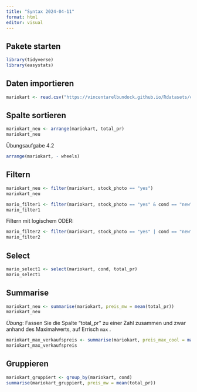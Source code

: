 ```yaml
---
title: "Syntax 2024-04-11"
format: html
editor: visual
---
```


## Pakete starten

```r
library(tidyverse)
library(easystats)
```

## Daten importieren

```r
mariokart <- read.csv("https://vincentarelbundock.github.io/Rdatasets/csv/openintro/mariokart.csv")
```

## Spalte sortieren

```r
mariokart_neu <- arrange(mariokart, total_pr)
mariokart_neu
```

Übungsaufgabe 4.2

```r
arrange(mariokart, - wheels)
```

## Filtern

```r
mariokart_neu <- filter(mariokart, stock_photo == "yes")
mariokart_neu
```

```r
mario_filter1 <- filter(mariokart, stock_photo == "yes" & cond == "new")
mario_filter1
```

Filtern mit logischem ODER:

```r
mario_filter2 <- filter(mariokart, stock_photo == "yes" | cond == "new")
mario_filter2
```

## Select

```r
mario_select1 <- select(mariokart, cond, total_pr)
mario_select1
```

## Summarise

```r
mariokart_neu <- summarise(mariokart, preis_mw = mean(total_pr))
mariokart_neu
```

*Übung*: Fassen Sie die Spalte "total_pr" zu einer Zahl zusammen und zwar anhand des Maximalwerts, auf Errisch `max` .

```r
mariokart_max_verkaufspreis <- summarise(mariokart, preis_max_cool = max(total_pr))
mariokart_max_verkaufspreis
```

## Gruppieren

```r
mariokart_gruppiert <- group_by(mariokart, cond)
summarise(mariokart_gruppiert, preis_mw = mean(total_pr))
```
